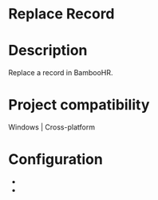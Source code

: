 ﻿# Replace Record

# Description

Replace a record in BambooHR.

# Project compatibility

Windows | Cross-platform

# Configuration

* 
*
